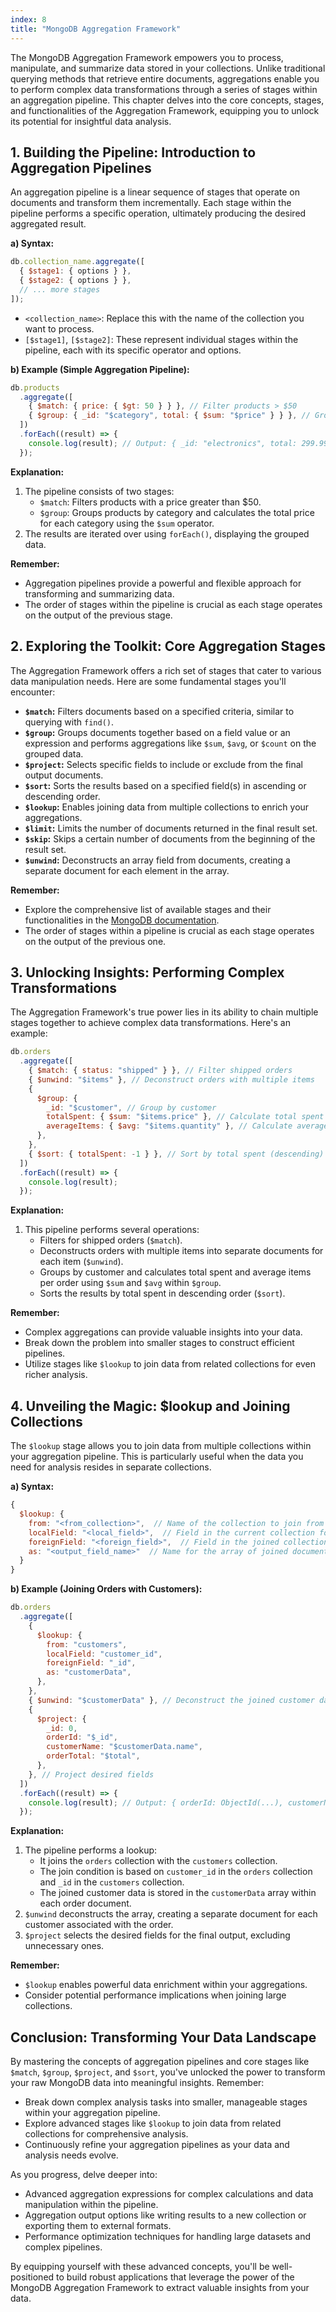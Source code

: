 ```yaml
---
index: 8
title: "MongoDB Aggregation Framework"
---
```


The MongoDB Aggregation Framework empowers you to process, manipulate, and summarize data stored in your collections. Unlike traditional querying methods that retrieve entire documents, aggregations enable you to perform complex data transformations through a series of stages within an aggregation pipeline. This chapter delves into the core concepts, stages, and functionalities of the Aggregation Framework, equipping you to unlock its potential for insightful data analysis.

## 1. Building the Pipeline: Introduction to Aggregation Pipelines

An aggregation pipeline is a linear sequence of stages that operate on documents and transform them incrementally. Each stage within the pipeline performs a specific operation, ultimately producing the desired aggregated result.

**a) Syntax:**

```javascript
db.collection_name.aggregate([
  { $stage1: { options } },
  { $stage2: { options } },
  // ... more stages
]);
```

- `<collection_name>`: Replace this with the name of the collection you want to process.
- `[$stage1]`, `[$stage2]`: These represent individual stages within the pipeline, each with its specific operator and options.

**b) Example (Simple Aggregation Pipeline):**

```javascript
db.products
  .aggregate([
    { $match: { price: { $gt: 50 } } }, // Filter products > $50
    { $group: { _id: "$category", total: { $sum: "$price" } } }, // Group by category & sum prices
  ])
  .forEach((result) => {
    console.log(result); // Output: { _id: "electronics", total: 299.99 }
  });
```

**Explanation:**

1. The pipeline consists of two stages:
   - `$match`: Filters products with a price greater than $50.
   - `$group`: Groups products by category and calculates the total price for each category using the `$sum` operator.
2. The results are iterated over using `forEach()`, displaying the grouped data.

**Remember:**

- Aggregation pipelines provide a powerful and flexible approach for transforming and summarizing data.
- The order of stages within the pipeline is crucial as each stage operates on the output of the previous stage.

## 2. Exploring the Toolkit: Core Aggregation Stages

The Aggregation Framework offers a rich set of stages that cater to various data manipulation needs. Here are some fundamental stages you'll encounter:

- **`$match`:** Filters documents based on a specified criteria, similar to querying with `find()`.
- **`$group`:** Groups documents together based on a field value or an expression and performs aggregations like `$sum`, `$avg`, or `$count` on the grouped data.
- **`$project`:** Selects specific fields to include or exclude from the final output documents.
- **`$sort`:** Sorts the results based on a specified field(s) in ascending or descending order.
- **`$lookup`:** Enables joining data from multiple collections to enrich your aggregations.
- **`$limit`:** Limits the number of documents returned in the final result set.
- **`$skip`:** Skips a certain number of documents from the beginning of the result set.
- **`$unwind`:** Deconstructs an array field from documents, creating a separate document for each element in the array.

**Remember:**

- Explore the comprehensive list of available stages and their functionalities in the [MongoDB documentation](https://www.mongodb.com/docs/manual/aggregation/).
- The order of stages within a pipeline is crucial as each stage operates on the output of the previous one.

## 3. Unlocking Insights: Performing Complex Transformations

The Aggregation Framework's true power lies in its ability to chain multiple stages together to achieve complex data transformations. Here's an example:

```javascript
db.orders
  .aggregate([
    { $match: { status: "shipped" } }, // Filter shipped orders
    { $unwind: "$items" }, // Deconstruct orders with multiple items
    {
      $group: {
        _id: "$customer", // Group by customer
        totalSpent: { $sum: "$items.price" }, // Calculate total spent per customer
        averageItems: { $avg: "$items.quantity" }, // Calculate average items per order
      },
    },
    { $sort: { totalSpent: -1 } }, // Sort by total spent (descending)
  ])
  .forEach((result) => {
    console.log(result);
  });
```

**Explanation:**

1. This pipeline performs several operations:
   - Filters for shipped orders (`$match`).
   - Deconstructs orders with multiple items into separate documents for each item (`$unwind`).
   - Groups by customer and calculates total spent and average items per order using `$sum` and `$avg` within `$group`.
   - Sorts the results by total spent in descending order (`$sort`).

**Remember:**

- Complex aggregations can provide valuable insights into your data.
- Break down the problem into smaller stages to construct efficient pipelines.
- Utilize stages like `$lookup` to join data from related collections for even richer analysis.

## 4. Unveiling the Magic: $lookup and Joining Collections

The `$lookup` stage allows you to join data from multiple collections within your aggregation pipeline. This is particularly useful when the data you need for analysis resides in separate collections.

**a) Syntax:**

```javascript
{
  $lookup: {
    from: "<from_collection>",  // Name of the collection to join from
    localField: "<local_field>",  // Field in the current collection for the join
    foreignField: "<foreign_field>",  // Field in the joined collection for the join
    as: "<output_field_name>"  // Name for the array of joined documents
  }
}
```

**b) Example (Joining Orders with Customers):**

```javascript
db.orders
  .aggregate([
    {
      $lookup: {
        from: "customers",
        localField: "customer_id",
        foreignField: "_id",
        as: "customerData",
      },
    },
    { $unwind: "$customerData" }, // Deconstruct the joined customer data array
    {
      $project: {
        _id: 0,
        orderId: "$_id",
        customerName: "$customerData.name",
        orderTotal: "$total",
      },
    }, // Project desired fields
  ])
  .forEach((result) => {
    console.log(result); // Output: { orderId: ObjectId(...), customerName: "John Doe", orderTotal: 99.99 }
  });
```

**Explanation:**

1. The pipeline performs a lookup:
   - It joins the `orders` collection with the `customers` collection.
   - The join condition is based on `customer_id` in the `orders` collection and `_id` in the `customers` collection.
   - The joined customer data is stored in the `customerData` array within each order document.
2. `$unwind` deconstructs the array, creating a separate document for each customer associated with the order.
3. `$project` selects the desired fields for the final output, excluding unnecessary ones.

**Remember:**

- `$lookup` enables powerful data enrichment within your aggregations.
- Consider potential performance implications when joining large collections.

## Conclusion: Transforming Your Data Landscape

By mastering the concepts of aggregation pipelines and core stages like `$match`, `$group`, `$project`, and `$sort`, you've unlocked the power to transform your raw MongoDB data into meaningful insights. Remember:

- Break down complex analysis tasks into smaller, manageable stages within your aggregation pipeline.
- Explore advanced stages like `$lookup` to join data from related collections for comprehensive analysis.
- Continuously refine your aggregation pipelines as your data and analysis needs evolve.

As you progress, delve deeper into:

- Advanced aggregation expressions for complex calculations and data manipulation within the pipeline.
- Aggregation output options like writing results to a new collection or exporting them to external formats.
- Performance optimization techniques for handling large datasets and complex pipelines.

By equipping yourself with these advanced concepts, you'll be well-positioned to build robust applications that leverage the power of the MongoDB Aggregation Framework to extract valuable insights from your data.
